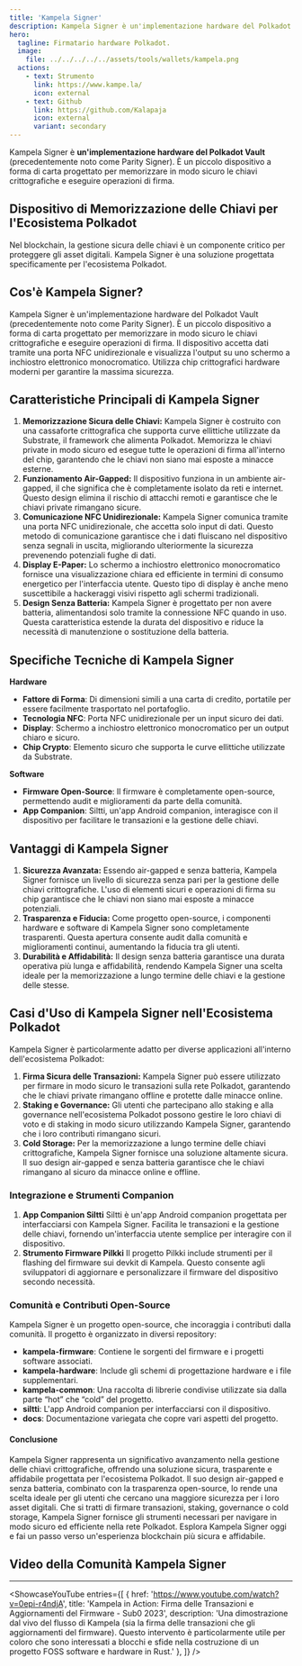 ```yaml
---
title: 'Kampela Signer'
description: Kampela Signer è un'implementazione hardware del Polkadot Vault. È un dispositivo di piccole dimensioni a forma di carta progettato per memorizzare in modo sicuro le chiavi crittografiche e eseguire operazioni di firma.
hero:
  tagline: Firmatario hardware Polkadot.
  image: 
    file: ../../../../../assets/tools/wallets/kampela.png
  actions:
    - text: Strumento
      link: https://www.kampe.la/
      icon: external
    - text: Github
      link: https://github.com/Kalapaja
      icon: external
      variant: secondary
---
```



Kampela Signer è **un'implementazione hardware del Polkadot Vault** (precedentemente noto come Parity Signer). È un piccolo dispositivo a forma di carta progettato per memorizzare in modo sicuro le chiavi crittografiche e eseguire operazioni di firma.

## Dispositivo di Memorizzazione delle Chiavi per l'Ecosistema Polkadot
Nel blockchain, la gestione sicura delle chiavi è un componente critico per proteggere gli asset digitali. Kampela Signer è una soluzione progettata specificamente per l'ecosistema Polkadot.

## Cos'è Kampela Signer?
Kampela Signer è un'implementazione hardware del Polkadot Vault (precedentemente noto come Parity Signer). È un piccolo dispositivo a forma di carta progettato per memorizzare in modo sicuro le chiavi crittografiche e eseguire operazioni di firma. Il dispositivo accetta dati tramite una porta NFC unidirezionale e visualizza l'output su uno schermo a inchiostro elettronico monocromatico. Utilizza chip crittografici hardware moderni per garantire la massima sicurezza.

## Caratteristiche Principali di Kampela Signer
1. **Memorizzazione Sicura delle Chiavi:** Kampela Signer è costruito con una cassaforte crittografica che supporta curve ellittiche utilizzate da Substrate, il framework che alimenta Polkadot. Memorizza le chiavi private in modo sicuro ed esegue tutte le operazioni di firma all'interno del chip, garantendo che le chiavi non siano mai esposte a minacce esterne.
2. **Funzionamento Air-Gapped:** Il dispositivo funziona in un ambiente air-gapped, il che significa che è completamente isolato da reti e internet. Questo design elimina il rischio di attacchi remoti e garantisce che le chiavi private rimangano sicure.
3. **Comunicazione NFC Unidirezionale:** Kampela Signer comunica tramite una porta NFC unidirezionale, che accetta solo input di dati. Questo metodo di comunicazione garantisce che i dati fluiscano nel dispositivo senza segnali in uscita, migliorando ulteriormente la sicurezza prevenendo potenziali fughe di dati.
4. **Display E-Paper:** Lo schermo a inchiostro elettronico monocromatico fornisce una visualizzazione chiara ed efficiente in termini di consumo energetico per l'interfaccia utente. Questo tipo di display è anche meno suscettibile a hackeraggi visivi rispetto agli schermi tradizionali.
5. **Design Senza Batteria:** Kampela Signer è progettato per non avere batteria, alimentandosi solo tramite la connessione NFC quando in uso. Questa caratteristica estende la durata del dispositivo e riduce la necessità di manutenzione o sostituzione della batteria.

## Specifiche Tecniche di Kampela Signer
**Hardware**
- **Fattore di Forma**: Di dimensioni simili a una carta di credito, portatile per essere facilmente trasportato nel portafoglio.
- **Tecnologia NFC**: Porta NFC unidirezionale per un input sicuro dei dati.
- **Display**: Schermo a inchiostro elettronico monocromatico per un output chiaro e sicuro.
- **Chip Crypto**: Elemento sicuro che supporta le curve ellittiche utilizzate da Substrate.

**Software**
- **Firmware Open-Source**: Il firmware è completamente open-source, permettendo audit e miglioramenti da parte della comunità.
- **App Companion**: Siltti, un'app Android companion, interagisce con il dispositivo per facilitare le transazioni e la gestione delle chiavi.

## Vantaggi di Kampela Signer
1. **Sicurezza Avanzata:** Essendo air-gapped e senza batteria, Kampela Signer fornisce un livello di sicurezza senza pari per la gestione delle chiavi crittografiche. L'uso di elementi sicuri e operazioni di firma su chip garantisce che le chiavi non siano mai esposte a minacce potenziali.
2. **Trasparenza e Fiducia:** Come progetto open-source, i componenti hardware e software di Kampela Signer sono completamente trasparenti. Questa apertura consente audit dalla comunità e miglioramenti continui, aumentando la fiducia tra gli utenti.
3. **Durabilità e Affidabilità:** Il design senza batteria garantisce una durata operativa più lunga e affidabilità, rendendo Kampela Signer una scelta ideale per la memorizzazione a lungo termine delle chiavi e la gestione delle stesse.

## Casi d'Uso di Kampela Signer nell'Ecosistema Polkadot
Kampela Signer è particolarmente adatto per diverse applicazioni all'interno dell'ecosistema Polkadot:
1. **Firma Sicura delle Transazioni:** Kampela Signer può essere utilizzato per firmare in modo sicuro le transazioni sulla rete Polkadot, garantendo che le chiavi private rimangano offline e protette dalle minacce online.
2. **Staking e Governance:** Gli utenti che partecipano allo staking e alla governance nell'ecosistema Polkadot possono gestire le loro chiavi di voto e di staking in modo sicuro utilizzando Kampela Signer, garantendo che i loro contributi rimangano sicuri.
3. **Cold Storage:** Per la memorizzazione a lungo termine delle chiavi crittografiche, Kampela Signer fornisce una soluzione altamente sicura. Il suo design air-gapped e senza batteria garantisce che le chiavi rimangano al sicuro da minacce online e offline.

### Integrazione e Strumenti Companion
1. **App Companion Siltti**
Siltti è un'app Android companion progettata per interfacciarsi con Kampela Signer. Facilita le transazioni e la gestione delle chiavi, fornendo un'interfaccia utente semplice per interagire con il dispositivo.
2. **Strumento Firmware Pilkki**
Il progetto Pilkki include strumenti per il flashing del firmware sui devkit di Kampela. Questo consente agli sviluppatori di aggiornare e personalizzare il firmware del dispositivo secondo necessità.

### Comunità e Contributi Open-Source
Kampela Signer è un progetto open-source, che incoraggia i contributi dalla comunità. Il progetto è organizzato in diversi repository:
- **kampela-firmware**: Contiene le sorgenti del firmware e i progetti software associati.
- **kampela-hardware**: Include gli schemi di progettazione hardware e i file supplementari.
- **kampela-common**: Una raccolta di librerie condivise utilizzate sia dalla parte “hot” che “cold” del progetto.
- **siltti**: L'app Android companion per interfacciarsi con il dispositivo.
- **docs**: Documentazione variegata che copre vari aspetti del progetto.

#### Conclusione
Kampela Signer rappresenta un significativo avanzamento nella gestione delle chiavi crittografiche, offrendo una soluzione sicura, trasparente e affidabile progettata per l'ecosistema Polkadot. Il suo design air-gapped e senza batteria, combinato con la trasparenza open-source, lo rende una scelta ideale per gli utenti che cercano una maggiore sicurezza per i loro asset digitali. Che si tratti di firmare transazioni, staking, governance o cold storage, Kampela Signer fornisce gli strumenti necessari per navigare in modo sicuro ed efficiente nella rete Polkadot. Esplora Kampela Signer oggi e fai un passo verso un'esperienza blockchain più sicura e affidabile.

## Video della Comunità Kampela Signer
------------
<ShowcaseYouTube
  entries={[
    {
      href: 'https://www.youtube.com/watch?v=0epi-r4ndjA',
      title: 'Kampela in Action: Firma delle Transazioni e Aggiornamenti del Firmware - Sub0 2023',
      description: 'Una dimostrazione dal vivo del flusso di Kampela (sia la firma delle transazioni che gli aggiornamenti del firmware). Questo intervento è particolarmente utile per coloro che sono interessati a blocchi e sfide nella costruzione di un progetto FOSS software e hardware in Rust.'
          },
  ]} />
